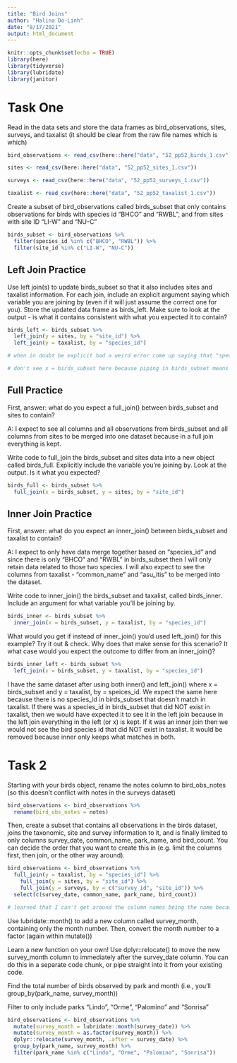 ```yaml
---
title: "Bird Joins"
author: "Halina Do-Linh"
date: "8/17/2021"
output: html_document
---
```


```r
knitr::opts_chunk$set(echo = TRUE)
library(here)
library(tidyverse)
library(lubridate)
library(janitor)
```

# Task One

Read in the data sets and store the data frames as bird_observations, sites, surveys, and taxalist (it should be clear from the raw file names which is which)

```r
bird_observations <- read_csv(here::here("data", "52_pp52_birds_1.csv"))

sites <- read_csv(here::here("data", "52_pp52_sites_1.csv"))

surveys <- read_csv(here::here("data", "52_pp52_surveys_1.csv"))

taxalist <- read_csv(here::here("data", "52_pp52_taxalist_1.csv"))
```

Create a subset of bird_observations called birds_subset that only contains observations for birds with species id “BHCO” and “RWBL”, and from sites with site ID “LI-W” and “NU-C”
```r
birds_subset <- bird_observations %>% 
  filter(species_id %in% c("BHCO", "RWBL")) %>% 
  filter(site_id %in% c("LI-W", "NU-C"))
```

## Left Join Practice 

Use left join(s) to update birds_subset so that it also includes sites and taxalist information. For each join, include an explicit argument saying which variable you are joining by (even if it will just assume the correct one for you). Store the updated data frame as birds_left. Make sure to look at the output - is what it contains consistent with what you expected it to contain?
```r
birds_left <- birds_subset %>% 
  left_join(y = sites, by = "site_id") %>% 
  left_join(y = taxalist, by = "species_id")

# when in doubt be explicit had a weird error come up saying that "species_id" did not exist

# don't see x = birds_subset here because piping in birds_subset means it automatically assumes birds_subset as x.

```

## Full Practice

First, answer: what do you expect a full_join() between birds_subset and sites to contain?

A: I expect to see all columns and all observations from birds_subset and all columns from sites to be merged into one dataset because in a full join everything is kept. 

Write code to full_join the birds_subset and sites data into a new object called birds_full. Explicitly include the variable you’re joining by. Look at the output. Is it what you expected?

```r
birds_full <- birds_subset %>% 
  full_join(x = birds_subset, y = sites, by = "site_id")
```

## Inner Join Practice

First, answer: what do you expect an inner_join() between birds_subset and taxalist to contain?

A: I expect to only have data merge together based on "species_id" and since there is only "BHCO" and "RWBL" in birds_subset then I will only retain data related to those two species. I will also expect to see the columns from taxalist - "common_name" and "asu_itis" to be merged into the dataset. 

Write code to inner_join() the birds_subset and taxalist, called birds_inner. Include an argument for what variable you’ll be joining by.

```r
birds_inner <- birds_subset %>% 
  inner_join(x = birds_subset, y = taxalist, by = "species_id")
```

What would you get if instead of inner_join() you’d used left_join() for this example? Try it out & check. Why does that make sense for this scenario? It what case would you expect the outcome to differ from an inner_join()?

```r
birds_inner_left <- birds_subset %>% 
  left_join(x = birds_subset, y = taxalist, by = "species_id")
```

I have the same dataset after using both inner() and left_join() where x = birds_subset and y = taxalist, by = speices_id. We expect the same here because there is no species_id in birds_subset that doesn't match in taxalist. If there was a species_id in birds_subset that did NOT exist in taxalist, then we would have expected it to see it in the left join because in the left join everything in the left (or x) is kept. If it was an inner join then we would not see the bird species id that did NOT exist in taxalist. It would be removed because inner only keeps what matches in both. 

# Task 2

Starting with your birds object, rename the notes column to bird_obs_notes (so this doesn’t conflict with notes in the surveys dataset)

```r
bird_observations <- bird_observations %>% 
  rename(bird_obs_notes = notes)
```

Then, create a subset that contains all observations in the birds dataset, joins the taxonomic, site and survey information to it, and is finally limited to only columns survey_date, common_name, park_name, and bird_count. You can decide the order that you want to create this in (e.g. limit the columns first, then join, or the other way around).

```r
bird_observations <- bird_observations %>% 
  full_join(y = taxalist, by = "species_id") %>% 
    full_join(y = sites, by = "site_id") %>% 
    full_join(y = surveys, by = c("survey_id", "site_id")) %>%
  select(c(survey_date, common_name, park_name, bird_count))

# learned that I can't get around the column names being the name because rename(site_id_2 = site_id) %>% 
```

Use lubridate::month() to add a new column called survey_month, containing only the month number. Then, convert the month number to a factor (again within mutate())

Learn a new function on your own! Use dplyr::relocate() to move the new survey_month column to immediately after the survey_date column. You can do this in a separate code chunk, or pipe straight into it from your existing code.

Find the total number of birds observed by park and month (i.e., you’ll group_by(park_name, survey_month))

Filter to only include parks “Lindo”, “Orme”, “Palomino” and “Sonrisa”

```r
bird_observations <- bird_observations %>% 
  mutate(survey_month = lubridate::month(survey_date)) %>% 
  mutate(survey_month = as.factor(survey_month)) %>% 
  dplyr::relocate(survey_month, .after = survey_date) %>% 
  group_by(park_name, survey_month) %>% 
  filter(park_name %in% c("Lindo", "Orme", "Palomino", "Sonrisa"))
```




